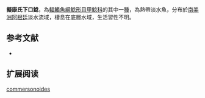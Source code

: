 {{Speciesbox
| name = 擬康氏下口鯰
| image = 
| image_width = 250px
| image_caption = 
| status = NE
| status_system = IUCN3.1
| genus = Hypostomus
| species = commersonoides 
| authority = [[Marini,_Nichols_&_La_Monte|Marini, Nichols & La Monte]], 1933
| synonyms = *''Plecostomus commersonoides'',Marini, Nichols & La Monte, 1933
}}

'''擬康氏下口鯰'''，為[[輻鰭魚綱|輻鰭魚綱]][[鯰形目|鯰形目]][[甲鯰科|甲鯰科]]的其中一[[種|種]]，為熱帶淡水魚，分布於[[南美洲|南美洲]][[阿根廷|阿根廷]]淡水流域，棲息在底層水域，生活習性不明。

==参考文献==
*{{FishBase_species|genus=Hypostomus|species=commersonoides|year=2014|month=12}}

== 扩展阅读 ==
{{refbegin}}
{{wikispecies-inline|Hypostomus commersonoides|擬康氏下口鯰}}
{{refend}}
{{Taxonbar|from=Q14028414}}

[[Category:下口鯰屬|commersonoides]]